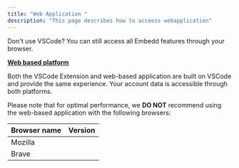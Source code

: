 ```yaml
---
title: "Web Application "
description: "This page describes how to acceess webapplication"
---
```


Don't use VSCode? You can still access all Embedd features through your browser.&#x20;

[**Web based platform**](https://platform.embedd.it)

Both the VSCode Extension and web-based application are built on VSCode and provide the same experience. Your account data is accessible through both platforms.

Please note that for optimal performance, we **DO NOT** recommend using the web-based application with the following browsers:

| Browser name | Version |
| ------------ | ------- |
| Mozilla      |         |
| Brave        |         |